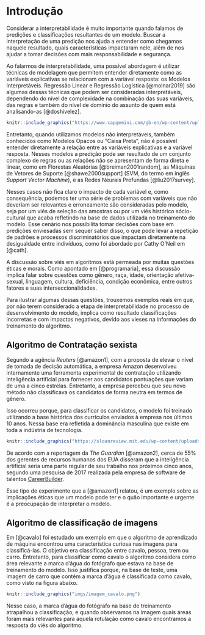 # Introdução {#intro}



Considerar a interpretabilidade é muito importante quando falamos de predições e classificações resultantes de um modelo. Buscar a interpretação de uma predição nos ajuda a entender como chegamos naquele resultado, quais características impactaram nele, além de nos ajudar a tomar decisões com mais responsabilidade e segurança.

Ao falarmos de interpretabilidade, uma possível abordagem é utilizar técnicas de modelagem que permitem entender diretamente como as variáveis explicativas se relacionam com a variável resposta: os Modelos Interpretáveis. Regressão Linear e Regressão Logística [@molnar2019] são algumas dessas técnicas que podem ser consideradas interpretáveis, dependendo do nível de complexidade na combinação das suas variáveis, das regras e também do nível de domínio do assunto de quem está analisando-as [@doshivelez].


```r
knitr::include_graphics("https://www.capgemini.com/gb-en/wp-content/uploads/sites/3/2020/03/Explanable-AI.jpg?w=960")
```

 

Entretanto, quando utilizamos modelos não interpretáveis, também conhecidos como Modelos Opacos ou "Caixa Preta", não é possível entender diretamente a relação entre as variáveis explicativas e a variável resposta. Nesses modelos a predição pode ser resultado de um conjunto complexo de regras ou as relações não se apresentam de forma direta e linear, como em Florestas Aleatórias [@breiman2001random], as Máquinas de Vetores de Suporte [@shawe2000support] (SVM, do termo em inglês _Support Vector Machine_), e as Redes Neurais Profundas [@liu2017survey].

Nesses casos não fica claro o impacto de cada variável e, como consequência, podemos ter uma série de problemas com variáveis que não deveriam ser relevantes e erroneamente são consideradas pelo modelo, seja por um viés de seleção das amostras ou por um viés histórico sócio-cultural que acaba refletindo na base de dados utilizada no treinamento do modelo. Esse cenário nos possibilita tomar decisões com base em predições enviesadas sem sequer saber disso, o que pode levar a repetição de padrões e processos discriminatórios que impactam diretamente na desigualdade entre indivíduos, como foi abordado por Cathy O'Neil em [@cath].


A discussão sobre viés em algoritmos está permeada por muitas questões éticas e morais. Como apontado em [@programaria], essa discussão implica falar sobre questões como gênero, raça, idade, orientação afetiva-sexual, linguagem, cultura, deficiência, condição econômica, entre outros fatores e suas interseccionalidades.


Para ilustrar algumas dessas questões, trouxemos exemplos reais em que, por não terem considerado a etapa de interpretabilidade no processo de desenvolvimento do modelo, implica como resultado classificações incorretas e com impactos negativos, devido aos vieses na informações do treinamento do algoritmo.

## Algoritmo de Contratação sexista

Segundo a agência _Reuters_ [@amazon1], com a proposta de elevar o nível de tomada de decisão automática, a empresa Amazon desenvolveu internamente uma ferramenta experimental de contratação  utilizando inteligência artificial para fornecer aos candidatos pontuações que variam de uma a cinco estrelas. Entretanto, a empresa percebeu que seu novo método não classificava os candidatos de forma neutra em termos de gênero.

Isso ocorreu porque, para classificar os candidatos, o modelo foi treinado utilizando a base histórica dos currículos enviados à empresa nos últimos 10 anos. Nessa base era refletida a dominância masculina que existe em toda a indústria de tecnologia.

```r
knitr::include_graphics("https://sloanreview.mit.edu/wp-content/uploads/2017/12/FR-Beck-Libert-Gender-Inequality-Equality-Issues-1200-300x300.jpg")
```


De acordo com a reportagem da _The Guardian_ [@amazon2], cerca de 55\% dos gerentes de recursos humanos dos EUA disseram que a inteligência artificial seria uma parte regular de seu trabalho nos próximos cinco anos, segundo uma pesquisa de 2017 realizada pela empresa de software de talentos [CareerBuilder](https://www.careerbuilder.com/).

Esse tipo de experimento que a [@amazon1] relatou, é um exemplo sobre as implicações éticas que um modelo pode ter e o quão importante e urgente é a preocupação de interpretar o modelo.


## Algoritmo de classificação de imagens

Em [@cavalo] foi estudado um exemplo em que o algoritmo de aprendizado de máquina encontrou uma característica curiosa nas imagens para classificá-las. O objetivo era classificação entre cavalo, pessoa, trem ou carro. Entretanto, para classificar como cavalo o algoritmo considera como área relevante a marca d'água do fotógrafo que estava na base de treinamento do modelo. Isso justifica porque, na base de teste, uma imagem de carro que contém a marca d'água é classificada como cavalo, como visto na figura abaixo.

```r
knitr::include_graphics("imgs/imagem_cavalo.png")
```

Nesse caso, a marca d'água do fotógrafo na base de treinamento atrapalhou a classificação, e quando observamos na imagem quais áreas foram mais relevantes para aquela rotulação como cavalo encontramos a resposta do viés do algoritmo. 
